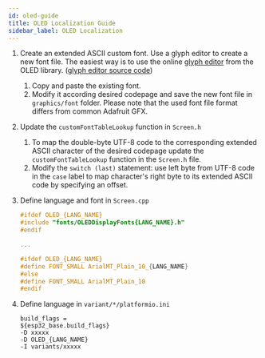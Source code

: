 ```yaml
---
id: oled-guide
title: OLED Localization Guide
sidebar_label: OLED Localization
---
```


1. Create an extended ASCII custom font. Use a glyph editor to create a new font file. The easiest way is to use the online [glyph editor](https://rawgit.com/ThingPulse/esp8266-oled-ssd1306/master/resources/glyphEditor.html) from the OLED library. ([glyph editor source code](https://github.com/ThingPulse/esp8266-oled-ssd1306/tree/master/resources))
   1. Copy and paste the existing font.
   2. Modify it according desired codepage and save the new font file in `graphics/font` folder.
      Please note that the used font file format differs from common Adafruit GFX.
2. Update the `customFontTableLookup` function in `Screen.h`
   1. To map the double-byte UTF-8 code to the corresponding extended ASCII character of the desired codepage update the `customFontTableLookup` function in the `Screen.h` file.
   2. Modify the `switch (last)` statement: use left byte from UTF-8 code in the `case` label to map character's right byte to its extended ASCII code by specifying an offset.
3. Define language and font in `Screen.cpp`

   ```c
   #ifdef OLED_{LANG_NAME}
   #include "fonts/OLEDDisplayFonts{LANG_NAME}.h"
   #endif

   ...

   #ifdef OLED_{LANG_NAME}
   #define FONT_SMALL ArialMT_Plain_10_{LANG_NAME}
   #else
   #define FONT_SMALL ArialMT_Plain_10
   #endif
   ```

4. Define language in `variant/*/platformio.ini`

   ```text
   build_flags =
   ${esp32_base.build_flags}
   -D xxxxx
   -D OLED_{LANG_NAME}
   -I variants/xxxxx
   ```
